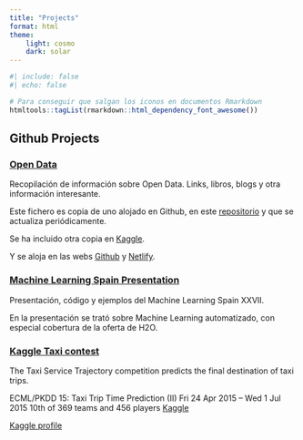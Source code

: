 ```yaml
---
title: "Projects"
format: html
theme:
    light: cosmo
    dark: solar
---
```


```r
#| include: false
#| echo: false

# Para conseguir que salgan los iconos en documentos Rmarkdown
htmltools::tagList(rmarkdown::html_dependency_font_awesome())
```

## Github Projects


### [Open Data](https://github.com/santiagomota/Open_Data)

Recopilación de información sobre Open Data. Links, libros, blogs y otra información interesante.

Este fichero es copia de uno alojado en Github, en este [repositorio](https://github.com/santiagomota/Open_Data) y que se actualiza periódicamente. 

Se ha incluido otra copia en [Kaggle](https://www.kaggle.com/code/santiagomota/open-data-links/).

Y se aloja en las webs [Github](https://santiagomota.github.io/Open_Data/) y [Netlify](https://open-data-pages.netlify.app/).


### [Machine Learning Spain Presentation](https://github.com/santiagomota/Machine_Learning_Spain)

Presentación, código y ejemplos del Machine Learning Spain XXVII.

En la presentación se trató sobre Machine Learning automatizado, con especial cobertura de la oferta de H2O.


### [Kaggle Taxi contest](https://github.com/santiagomota/kaggle-taxi-II)

The Taxi Service Trajectory competition predicts the final destination of taxi trips.

ECML/PKDD 15: Taxi Trip Time Prediction (II) Fri 24 Apr 2015 – Wed 1 Jul 2015 10th of 369 teams and 456 players [Kaggle](https://www.kaggle.com/c/pkdd-15-taxi-trip-time-prediction-ii)

[Kaggle profile](https://www.kaggle.com/santiagomota)


